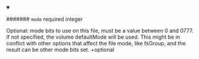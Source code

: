 
<details className="config-field" data-expandable="false" open>
<summary>

####### `mode` <span class="config-field-required" data-required="false">required</span> <span class="config-field-type">integer</span> <span class="config-field-default"></span>

Optional: mode bits to use on this file, must be a value between 0
and 0777. If not specified, the volume defaultMode will be used.
This might be in conflict with other options that affect the file
mode, like fsGroup, and the result can be other mode bits set.
+optional

</summary>



</details>
